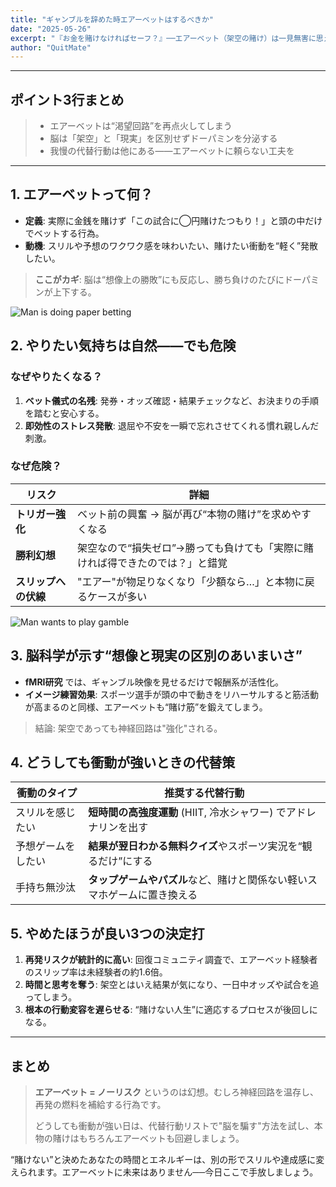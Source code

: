 ```yaml
---
title: "ギャンブルを辞めた時エアーベットはするべきか"
date: "2025-05-26"
excerpt: "『お金を賭けなければセーフ？』──エアーベット（架空の賭け）は一見無害に思えますが、実は回復を遠回りさせる落とし穴です。なぜ“やめたほうがいい”のか、心理学と脳科学の視点から解説します。"
author: "QuitMate"
---
```


---

## **ポイント3行まとめ**

> - エアーベットは“渇望回路”を再点火してしまう
> - 脳は「架空」と「現実」を区別せずドーパミンを分泌する
> - 我慢の代替行動は他にある——エアーベットに頼らない工夫を

---

## 1. エアーベットって何？

- **定義**: 実際に金銭を賭けず「この試合に◯円賭けたつもり！」と頭の中だけでベットする行為。
- **動機**: スリルや予想のワクワク感を味わいたい、賭けたい衝動を“軽く”発散したい。

> **ここがカギ**: 脳は“想像上の勝敗”にも反応し、勝ち負けのたびにドーパミンが上下する。

![Man is doing paper betting](paper-betting.png)

## 2. やりたい気持ちは自然——でも危険

### なぜやりたくなる？

1. **ベット儀式の名残**: 発券・オッズ確認・結果チェックなど、お決まりの手順を踏むと安心する。
2. **即効性のストレス発散**: 退屈や不安を一瞬で忘れさせてくれる慣れ親しんだ刺激。

### なぜ危険？

| リスク               | 詳細                                                                          |
| -------------------- | ----------------------------------------------------------------------------- |
| **トリガー強化**     | ベット前の興奮 → 脳が再び“本物の賭け”を求めやすくなる                         |
| **勝利幻想**         | 架空なので“損失ゼロ”→勝っても負けても「実際に賭ければ得できたのでは？」と錯覚 |
| **スリップへの伏線** | "エアー"が物足りなくなり「少額なら…」と本物に戻るケースが多い                 |

![Man wants to play gamble](trying-to-bet.png)

## 3. 脳科学が示す“想像と現実の区別のあいまいさ”

- **fMRI研究** では、ギャンブル映像を見せるだけで報酬系が活性化。
- **イメージ練習効果**: スポーツ選手が頭の中で動きをリハーサルすると筋活動が高まるのと同様、エアーベットも“賭け筋”を鍛えてしまう。

> 結論: 架空であっても神経回路は"強化"される。

## 4. どうしても衝動が強いときの代替策

| 衝動のタイプ       | 推奨する代替行動                                                         |
| ------------------ | ------------------------------------------------------------------------ |
| スリルを感じたい   | **短時間の高強度運動** (HIIT, 冷水シャワー) でアドレナリンを出す         |
| 予想ゲームをしたい | **結果が翌日わかる無料クイズ**やスポーツ実況を“観るだけ”にする           |
| 手持ち無沙汰       | **タップゲームやパズル**など、賭けと関係ない軽いスマホゲームに置き換える |

## 5. やめたほうが良い3つの決定打

1. **再発リスクが統計的に高い**: 回復コミュニティ調査で、エアーベット経験者のスリップ率は未経験者の約1.6倍。
2. **時間と思考を奪う**: 架空とはいえ結果が気になり、一日中オッズや試合を追ってしまう。
3. **根本の行動変容を遅らせる**: “賭けない人生”に適応するプロセスが後回しになる。

---

## まとめ

> **エアーベット = ノーリスク** というのは幻想。むしろ神経回路を温存し、再発の燃料を補給する行為です。
>
> どうしても衝動が強い日は、代替行動リストで"脳を騙す"方法を試し、本物の賭けはもちろんエアーベットも回避しましょう。

“賭けない”と決めたあなたの時間とエネルギーは、別の形でスリルや達成感に変えられます。エアーベットに未来はありません──今日ここで手放しましょう。
